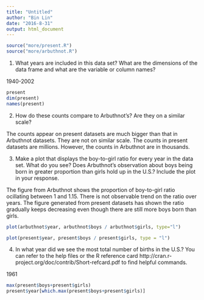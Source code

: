 ---
title: "Untitled"
author: "Bin Lin"
date: "2016-8-31"
output: html_document
---


```{r}
source("more/present.R")
source("more/arbuthnot.R")

```

1. What years are included in this data set? What are the dimensions of the data frame and what are the variable or column names?

1940-2002

```{r}
present
dim(present)
names(present)
```


2. How do these counts compare to Arbuthnot's? Are they on a similar scale?

The counts appear on present datasets are much bigger than that in Arbuthnot datasets. They are not on similar scale. The counts in present datasets are millions. However, the counts in Arbuthnot are in thousands.


3. Make a plot that displays the boy-to-girl ratio for every year in the data set. What do you see? Does Arbuthnot's observation about boys being born in greater proportion than girls hold up in the U.S.? Include the plot in your response.

The figure from Arbuthnot shows the proportion of boy-to-girl ratio ocillating between 1 and 1.15. There is not observable trend on the ratio over years. The figure generated from present datasets has shown the ratio gradually keeps decreasing even though there are still more boys born than girls. 

```{r}
plot(arbuthnot$year, arbuthnot$boys / arbuthnot$girls, type="l")

plot(present$year, present$boys / present$girls, type = "l")

```

4. In what year did we see the most total number of births in the U.S.? You can refer to the help files or the R reference card http://cran.r-project.org/doc/contrib/Short-refcard.pdf to find helpful commands.

1961

```{r}
max(present$boys+present$girls)
present$year[which.max(present$boys+present$girls)]
```



